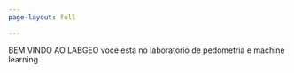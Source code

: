 ```yaml
---
page-layout: full

---
```


BEM VINDO AO LABGEO voce esta no laboratorio de pedometria e machine learning